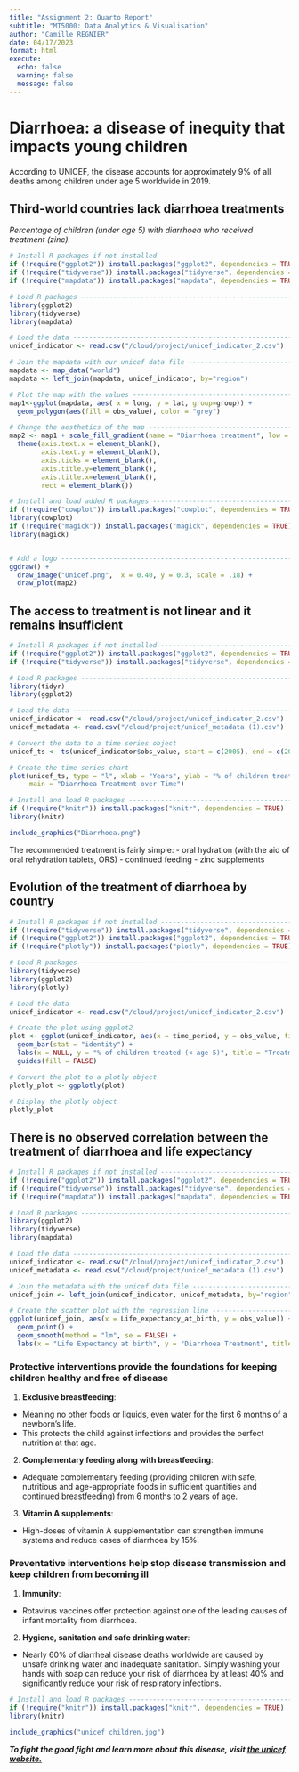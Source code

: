 ```yaml
---
title: "Assignment 2: Quarto Report"
subtitle: "MT5000: Data Analytics & Visualisation"
author: "Camille REGNIER"
date: 04/17/2023
format: html
execute:
  echo: false
  warning: false
  message: false
---
```


# **Diarrhoea: a disease of inequity that impacts young children**

According to UNICEF, the disease accounts for approximately 9% of all deaths among children under age 5 worldwide in 2019.

## **Third-world countries lack diarrhoea treatments**

*Percentage of children (under age 5) with diarrhoea who received treatment (zinc).*

```r
# Install R packages if not installed -------------------------------------
if (!require("ggplot2")) install.packages("ggplot2", dependencies = TRUE) 
if (!require("tidyverse")) install.packages("tidyverse", dependencies = TRUE)
if (!require("mapdata")) install.packages("mapdata", dependencies = TRUE)

# Load R packages ---------------------------------------------------------
library(ggplot2)              
library(tidyverse)            
library(mapdata)

# Load the data -----------------------------------------------------------
unicef_indicator <- read.csv("/cloud/project/unicef_indicator_2.csv")

# Join the mapdata with our unicef data file ------------------------------
mapdata <- map_data("world") 
mapdata <- left_join(mapdata, unicef_indicator, by="region")

# Plot the map with the values --------------------------------------------
map1<-ggplot(mapdata, aes( x = long, y = lat, group=group)) +
  geom_polygon(aes(fill = obs_value), color = "grey")

# Change the aesthetics of the map ----------------------------------------
map2 <- map1 + scale_fill_gradient(name = "Diarrhoea treatment", low = "burlywood3", high =  "chocolate", na.value = "grey90")+
  theme(axis.text.x = element_blank(),
        axis.text.y = element_blank(),
        axis.ticks = element_blank(),
        axis.title.y=element_blank(),
        axis.title.x=element_blank(),
        rect = element_blank())

# Install and load added R packages ---------------------------------------
if (!require("cowplot")) install.packages("cowplot", dependencies = TRUE)
library(cowplot)
if (!require("magick")) install.packages("magick", dependencies = TRUE)
library(magick)


# Add a logo --------------------------------------------------------------
ggdraw() +
  draw_image("Unicef.png",  x = 0.40, y = 0.3, scale = .18) +
  draw_plot(map2)
```

## **The access to treatment is not linear and it remains insufficient**

```r
# Install R packages if not installed -------------------------------------
if (!require("ggplot2")) install.packages("ggplot2", dependencies = TRUE) 
if (!require("tidyverse")) install.packages("tidyverse", dependencies = TRUE)

# Load R packages ---------------------------------------------------------
library(tidyr)
library(ggplot2)         

# Load the data -----------------------------------------------------------
unicef_indicator <- read.csv("/cloud/project/unicef_indicator_2.csv")
unicef_metadata <- read.csv("/cloud/project/unicef_metadata (1).csv")

# Convert the data to a time series object
unicef_ts <- ts(unicef_indicator$obs_value, start = c(2005), end = c(2021), frequency = 1)

# Create the time series chart
plot(unicef_ts, type = "l", xlab = "Years", ylab = "% of children treated (< age 5)", 
     main = "Diarrhoea Treatment over Time")
```

```r
# Install and load R packages ---------------------------------------------
if (!require("knitr")) install.packages("knitr", dependencies = TRUE)
library(knitr)

include_graphics("Diarrhoea.png")
```

The recommended treatment is fairly simple: - oral hydration (with the aid of oral rehydration tablets, ORS) - continued feeding - zinc supplements

## **Evolution of the treatment of diarrhoea by country**

```r
# Install R packages if not installed -------------------------------------
if (!require("tidyverse")) install.packages("tidyverse", dependencies = TRUE)
if (!require("ggplot2")) install.packages("ggplot2", dependencies = TRUE)
if (!require("plotly")) install.packages("plotly", dependencies = TRUE)

# Load R packages ---------------------------------------------------------
library(tidyverse)
library(ggplot2)              
library(plotly)

# Load the data -----------------------------------------------------------
unicef_indicator <- read.csv("/cloud/project/unicef_indicator_2.csv")

# Create the plot using ggplot2
plot <- ggplot(unicef_indicator, aes(x = time_period, y = obs_value, fill = region)) +
  geom_bar(stat = "identity") +
  labs(x = NULL, y = "% of children treated (< age 5)", title = "Treatment of Diarrhoea by country") +
  guides(fill = FALSE)

# Convert the plot to a plotly object
plotly_plot <- ggplotly(plot)

# Display the plotly object
plotly_plot
```

## **There is no observed correlation between the treatment of diarrhoea and life expectancy**

```r
# Install R packages if not installed -------------------------------------
if (!require("ggplot2")) install.packages("ggplot2", dependencies = TRUE) 
if (!require("tidyverse")) install.packages("tidyverse", dependencies = TRUE)
if (!require("mapdata")) install.packages("mapdata", dependencies = TRUE)

# Load R packages ---------------------------------------------------------
library(ggplot2)              
library(tidyverse)            
library(mapdata)

# Load the data -----------------------------------------------------------
unicef_indicator <- read.csv("/cloud/project/unicef_indicator_2.csv")
unicef_metadata <- read.csv("/cloud/project/unicef_metadata (1).csv")

# Join the metadata with the unicef data file -----------------------------
unicef_join <- left_join(unicef_indicator, unicef_metadata, by="region")

# Create the scatter plot with the regression line ------------------------
ggplot(unicef_join, aes(x = Life_expectancy_at_birth, y = obs_value)) +
  geom_point() +
  geom_smooth(method = "lm", se = FALSE) +
  labs(x = "Life Expectancy at birth", y = "Diarrhoea Treatment", title = "Diarrhoea Treatment vs. Life Expectancy")
```

### Protective interventions provide the foundations for keeping children healthy and free of disease

1.  **Exclusive breastfeeding**:

-   Meaning no other foods or liquids, even water for the first 6 months of a newborn's life.
-   This protects the child against infections and provides the perfect nutrition at that age.

2.  **Complementary feeding along with breastfeeding**:

-   Adequate complementary feeding (providing children with safe, nutritious and age-appropriate foods in sufficient quantities and continued breastfeeding) from 6 months to 2 years of age.

3.  **Vitamin A supplements**:

-   High-doses of vitamin A supplementation can strengthen immune systems and reduce cases of diarrhoea by 15%.

### Preventative interventions help stop disease transmission and keep children from becoming ill

1.  **Immunity**:

-   Rotavirus vaccines offer protection against one of the leading causes of infant mortality from diarrhoea.

2.  **Hygiene, sanitation and safe drinking water**:

-   Nearly 60% of diarrheal disease deaths worldwide are caused by unsafe drinking water and inadequate sanitation. Simply washing your hands with soap can reduce your risk of diarrhoea by at least 40% and significantly reduce your risk of respiratory infections.

```r
# Install and load R packages ---------------------------------------------
if (!require("knitr")) install.packages("knitr", dependencies = TRUE)
library(knitr)

include_graphics("unicef children.jpg")
```

***To fight the good fight and learn more about this disease, visit [the unicef website.](https://data.unicef.org/topic/child-health/diarrhoeal-disease/)***
